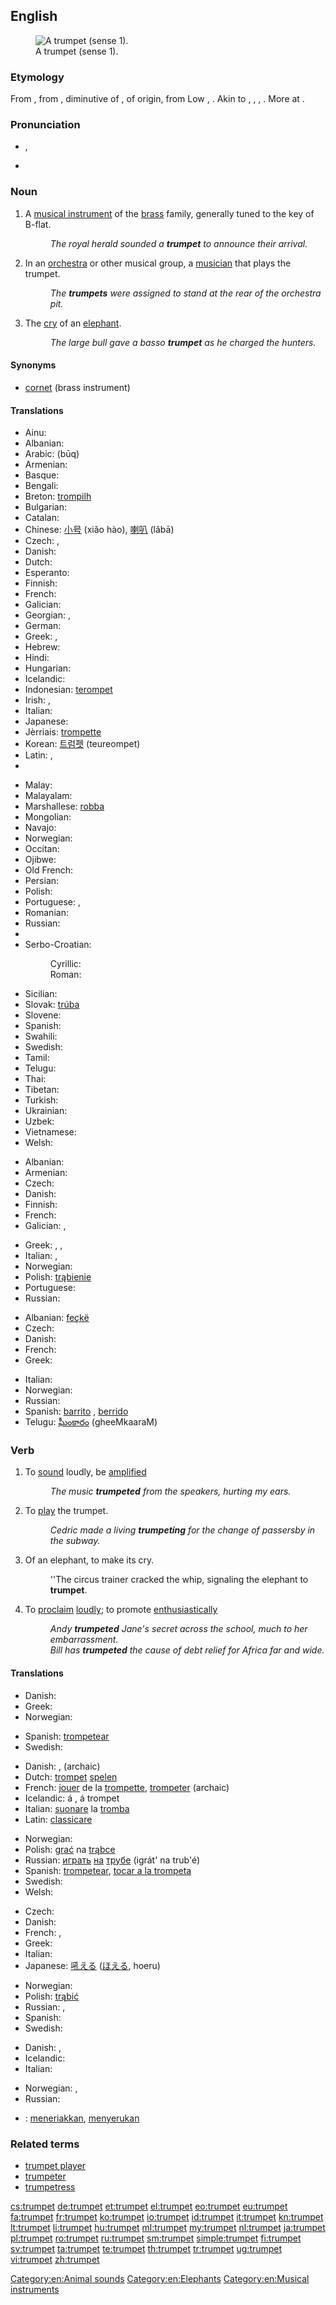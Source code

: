 ==English==
{{wikipedia}}
[[Image:Trumpet.jpg|thumb|right|A trumpet (sense 1).]]

===Etymology===
From {{etyl|enm}} {{term|trumpette|lang=enm}}, {{term|trompette||trumpet|lang=enm}} from {{etyl|fro}} {{term|trompette||trumpet|lang=fro}}, diminutive of {{term|trompe||horn, trump, trumpet|lang=fro}}, of {{etyl|gem}} origin, from Low {{etyl|frk}} {{recons|trumpa|lang=frk}}, {{recons|trumba|trumba|trumpet|lang=frk}}. Akin to {{etyl|goh|-}} {{term|trumpa|lang=goh}}, {{term|trumba||horn, trumpet|lang=goh}}, {{etyl|dum|-}} {{term|tromme||drum|lang=dum}}, {{etyl|gml|-}} {{term|trumme||drum|lang=gml}}. More at {{l|en|drum}}.

===Pronunciation===
* {{IPA|/ˈtrʌmpət/}}, {{X-SAMPA|/"trVmp@t/}}
* {{audio|En-us-trumpet.ogg|Audio (US)}}

===Noun===
{{en-noun}}

# A [[musical instrument]] of the [[brass]] family, generally tuned to the key of B-flat.
#: ''The royal herald sounded a '''trumpet''' to announce their arrival.''
# In an [[orchestra]] or other musical group, a [[musician]] that plays the trumpet.
#: ''The '''trumpets''' were assigned to stand at the rear of the orchestra pit.''
# The [[cry]] of an [[elephant]].
#: ''The large bull gave a basso '''trumpet''' as he charged the hunters.''

====Synonyms====
* [[cornet]] (brass instrument)

====Translations====
{{trans-top|brass instrument}}
* Ainu: {{tø|ain|ラッパ|tr=rappa}}
* Albanian: {{t+|sq|bori|xs=Albanian}}
* Arabic: {{Arab|[[بوق]]}} (būq) {{m}}
* Armenian: {{t-|hy|շեփոր|tr=šep'or}}
* Basque: {{t-|eu|tronpeta}}
* Bengali: {{t-|bn|ভেরী|tr=Bhērī|sc=Beng}}
* Breton: [[trompilh]]
* Bulgarian: {{t-|bg|тромпет|sc=Cyrl|tr=trompet}}
* Catalan: {{t-|ca|trompeta|f}}
* Chinese: [[小号]] (xiǎo hào), [[喇叭]] (lǎbā)
* Czech: {{t+|cs|trubka|f}}, {{t-|cs|trumpeta|f}}
* Danish: {{t-|da|trompet|c}}
* Dutch: {{t+|nl|trompet|f}}
* Esperanto: {{t-|eo|trumpeto|xs=Esperanto}}
* Finnish: {{t+|fi|trumpetti}}
* French: {{t+|fr|trompette|f}}
* Galician: {{t+|gl|trompeta|f|xs=Galician}}
* Georgian: {{t-|ka|ბუკი|tr=buki|sc=Geor|xs=Georgian}},  {{t-|ka|საყვირი|tr=saqviri|sc=Geor|xs=Georgian}}
* German: {{t+|de|Trompete|f}}
* Greek: {{t+|el|τρομπέτα|f|tr=trompéta}},  {{t+|el|σάλπιγγα|f|tr=sálpinga}}
* Hebrew: {{t+|he|חצוצרה|f|alt=חֲצוֹצְרָה}}
* Hindi: {{t-|hi|तुरही|tr=turahī|sc=Deva}}
* Hungarian: {{t+|hu|trombita}}
* Icelandic: {{t-|is|trompet|m}}
* Indonesian: [[terompet]]
* Irish: {{t-|ga|trumpa|m|xs=Irish}}, {{t-|ga|stoc|m|xs=Irish}}
* Italian: {{t+|it|tromba|f}}
* Japanese: {{t+|ja|トランペット|tr=torampetto}}
* Jèrriais: [[trompette]] {{f}}
* Korean: [[트럼펫]] (teureompet)
* Latin: {{t-|la|buccina|f}}, {{t-|la|trumpeta|f}}
* {{trreq|mg}}
{{trans-mid}}
* Malay: {{t-|ms|trompet}}
* Malayalam: {{t-|ml|ട്രംപറ്റ്|tr=ṭrampaṟṟ|sc=Mlym}}
* Marshallese: [[robba]]
* Mongolian: {{t-|mn|бүрээ|tr=büree|sc=Cyrl}}
* Navajo: {{tø|nv|dilní heeneezgo náhineestsʼeeʼígíí}}
* Norwegian: {{t+|no|trompet|m}}
* Occitan: {{t-|oc|trompeta|xs=Occitan}}
* Ojibwe: {{tø|oj|boodaajigan}}
* Old French: {{tø|fro|trompette|f}}
* Persian: {{t+|fa|ترومپت|sc=fa-Arab}}
* Polish: {{t+|pl|trąbka|f}}
* Portuguese: {{t-|pt|trompete|m}}, {{t+|pt|trombeta|f}}
* Romanian: {{t+|ro|trompetă|f}}
* Russian: {{t+|ru|труба|f|tr=trubá}}
* {{trreq|sa}}
* Serbo-Croatian:
*: Cyrillic: {{t-|sh|труба|f|alt=тру́ба|sc=Cyrl|xs=Serbo-Croatian}}
*: Roman: {{t-|sh|truba|f|alt=trúba|xs=Serbo-Croatian}}
* Sicilian: {{t+|scn|trumma|xs=Sicilian}}
* Slovak: [[trúba]] {{f}}
* Slovene: {{t+|sl|trobenta|f}}
* Spanish: {{t+|es|trompeta|f}}
* Swahili: {{t+|sw|tarumbeta}}
* Swedish: {{t+|sv|trumpet|c}}
* Tamil: {{t-|ta|ஊதுகொம்பு|tr=ūtukompu|sc=Taml}}
* Telugu: {{t-|te|ట్రంపెట్|tr=ṭrampeṭ|sc=Telu}}
* Thai: {{t-|th|ทรัมเป็ต|tr=tram-bpèt |sc=Thai}}
* Tibetan: {{t-|bo|འཁྱིལ་ཆུང་།|sc=Tibt|xs=Tibetan}}
* Turkish: {{t+|tr|trampet}}
* Ukrainian: {{t-|uk|труба|tr=truba|sc=Cyrl}}
* Uzbek: {{t|uz|truba}}
* Vietnamese: {{t+|vi|kèn}}
* Welsh: {{t-|cy|utgorn|m|xs=Welsh}}
{{trans-bottom}}

{{trans-top|musician playing a trumpet}}
* Albanian: {{t+|sq|borizan|xs=Albanian}}
* Armenian: {{t-|hy|շեփորահար|tr=šep'orahar}}
* Czech: {{t-|cs|trumpetista|m}}
* Danish: {{t-|da|trompetist}}
* Finnish: {{t-|fi|trumpettija}}
* French: {{t+|fr|trompettiste}}
* Galician: {{t+|gl|trompeta|m|f|xs=Galician}}, {{t+|gl|trompetista|m|f|xs=Galician}}
{{trans-mid}}
* Greek: {{t+|el|σαλπιγκτής|m|tr=salpigktís|sc=Grek}}, {{t+|el|τρομπετίστας|m|tr=trompetístas|sc=Grek}}, {{t+|el|τρομπέτα|f|tr=trompéta|sc=Grek}}
* Italian: {{t+|it|tromba|f}}, {{t-|it|trombettista|m}}
* Norwegian: {{t-|no|trompetist|m}}
* Polish: [[trąbienie]] {{n}}
* Portuguese: {{t+|pt|trompetista|m}}
* Russian: {{t+|ru|трубач|m|tr=trubáč}}
{{trans-bottom}}

{{trans-top|elephant noise}}
* Albanian: [[feçkë]]
* Czech: {{t-|cs|troubení|n}}
* Danish: {{t-|da|trompetstød}}
* French: {{t+|fr|barrissement}}
* Greek: {{t+|el|σάλπισμα|n|tr=sálpisma|sc=Grek}}
{{trans-mid}}
* Italian: {{t-|it|barrito|m}}
* Norwegian: {{t-|no|trompetstøt|n}}
* Russian: {{t+|ru|рев|m}}
* Spanish: [[barrito]] {{m}}, [[berrido]] {{m}}
* Telugu: [[ఘీంకారం]] (gheeMkaaraM)
{{trans-bottom}}

===Verb===
{{en-verb}}

# {{intransitive}} To [[sound]] loudly, be [[amplified]]
#: ''The music '''trumpeted''' from the speakers, hurting my ears.''
# {{intransitive}} To [[play]] the trumpet.
#: ''Cedric made a living '''trumpeting''' for the change of passersby in the subway.''
# {{intransitive}} Of an elephant, to make its cry.
#: ''The circus trainer cracked the whip, signaling the elephant to '''trumpet'''.
# {{transitive}} To [[proclaim]] [[loudly]]; to promote [[enthusiastic]]ally
#: ''Andy '''trumpeted''' Jane's secret across the school, much to her embarrassment.''
#: ''Bill has '''trumpeted''' the cause of debt relief for Africa far and wide.''

====Translations====
{{trans-top|sound loudly}}
* Danish: {{t-|da|trompetere}}
* Greek: {{t-|el|διασαλπίζω|tr=diasalpízo|sc=Grek}}
* Norwegian: {{t-|no|trompetere}}
{{trans-mid}}
* Spanish: [[trompetear]]
* Swedish: {{t-|sv|trumpeta}}
{{trans-bottom}}

{{trans-top|play the instrument}}
* Danish: {{t-|da|spille}} {{t-|da|trompet}}, {{t-|da|trompetere}} (archaic)
* Dutch: [[trompet]] [[spelen]]
* French: [[jouer]] de la [[trompette]], [[trompeter]] (archaic)
* Icelandic: {{t-|is|spila}} á {{t-|is|trompet}}, {{t+|is|leika}} á trompet
* Italian: [[suonare]] la [[tromba]]
* Latin: [[classicare]]
{{trans-mid}}
* Norwegian: {{t-|no|trompetere}} {{t+|no|spille}}
* Polish: [[grać]] na [[trąbka|trąbce]]
* Russian: [[играть]] [[на]] [[труба|трубе]] (igrát' na trub'é)
* Spanish: [[trompetear]], [[tocar a la trompeta]]
* Swedish: {{t-|sv|spela trumpet}}
* Welsh: {{t-|cy|utganu|xs=Welsh}}
{{trans-bottom}}

{{trans-top|make an elephant call}}
* Czech: {{t+|cs|troubit}}
* Danish: {{t-|da|trompetere}}
* French: {{t+|fr|baréter}}, {{t+|fr|barrir}}
* Greek: {{t+|el|σαλπίζω|tr=salpízo|sc=Grek}}
* Italian: {{t+|it|barrire}}
* Japanese: [[吼える]] ([[ほえる]], hoeru)
{{trans-mid}}
* Norwegian: {{t-|no|trompetere}}
* Polish: [[trąbić]]
* Russian: {{t+|ru|реветь}}, {{t+|ru|трубить|tr=trubít'}}
* Spanish: {{t+|es|barritar}}
* Swedish: {{t-|sv|trumpeta}}
{{trans-bottom}}

{{trans-top|proclaim loudly}}
* Danish: {{t+|da|forkynde}}, {{t-|da|udbasunere}}
* Icelandic: {{t+|is|básúna}}
* Italian: {{t-|it|strombazzare}}
{{trans-mid}}
* Norwegian: {{t-|no|utbasunere}}, {{t+|no|proklamere}}
* Russian: {{t+|ru|раструбить}}
{{trans-bottom}}

{{checktrans}}
* {{ttbc|id}}: [[teriak|meneriakkan]], [[seru|menyerukan]]

===Related terms===
* [[trumpet player]]
* [[trumpeter]]
* [[trumpetress]]

[[Category:en:Animal sounds]]
[[Category:en:Elephants]]
[[Category:en:Musical instruments]]

[[cs:trumpet]]
[[de:trumpet]]
[[et:trumpet]]
[[el:trumpet]]
[[eo:trumpet]]
[[eu:trumpet]]
[[fa:trumpet]]
[[fr:trumpet]]
[[ko:trumpet]]
[[io:trumpet]]
[[id:trumpet]]
[[it:trumpet]]
[[kn:trumpet]]
[[lt:trumpet]]
[[li:trumpet]]
[[hu:trumpet]]
[[ml:trumpet]]
[[my:trumpet]]
[[nl:trumpet]]
[[ja:trumpet]]
[[pl:trumpet]]
[[ro:trumpet]]
[[ru:trumpet]]
[[sm:trumpet]]
[[simple:trumpet]]
[[fi:trumpet]]
[[sv:trumpet]]
[[ta:trumpet]]
[[te:trumpet]]
[[th:trumpet]]
[[tr:trumpet]]
[[ug:trumpet]]
[[vi:trumpet]]
[[zh:trumpet]]